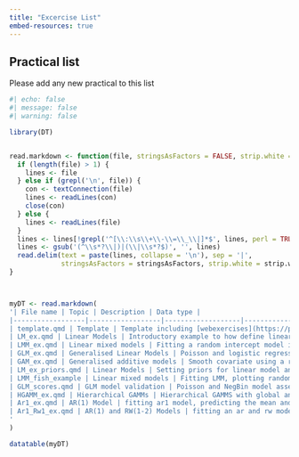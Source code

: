 ```yaml
---
title: "Excercise List"
embed-resources: true
---
```


## Practical list

Please add any new practical to this list

```r
#| echo: false
#| message: false
#| warning: false

library(DT)


read.markdown <- function(file, stringsAsFactors = FALSE, strip.white = TRUE, ...){
  if (length(file) > 1) {
    lines <- file
  } else if (grepl('\n', file)) {
    con <- textConnection(file)
    lines <- readLines(con)
    close(con)
  } else {
    lines <- readLines(file)
  }
  lines <- lines[!grepl('^[\\:\\s\\+\\-\\=\\_\\|]*$', lines, perl = TRUE)]
  lines <- gsub('(^\\s*?\\|)|(\\|\\s*?$)', '', lines)
  read.delim(text = paste(lines, collapse = '\n'), sep = '|', 
             stringsAsFactors = stringsAsFactors, strip.white = strip.white, ...)
}



myDT <- read.markdown(
'| File name | Topic | Description | Data type |
|------------------|------------------|-------------------|------------------|
| template.qmd | Template | Template including [webexercises](https://psyteachr.github.io/webexercises/) html widgets , custom .css and reactive download data buttons (pending) | Test Data |
| LM_ex.qmd | Linear Models | Introductory example to how define linear model components and compute predictions in inlabru | Simulated Data |
| LMM_ex.qmd | Linear mixed models | Fitting a random intercept model in inlabru and how to write a LMM as a LGM | Simulated Data |
| GLM_ex.qmd | Generalised Linear Models | Poisson and logistic regression examples. | Simulated Data |
| GAM_ex.qmd | Generalised additive models | Smooth covariate using a random walk model | Simulated Data |
| LM_ex_priors.qmd | Linear Models | Setting priors for linear model and plotting posterior marginals | Simulated Data |
| LMM_fish_example | Linear mixed models | Fitting LMM, plotting random effects and computing the posterior marginal variance by sampling from the precision posterior. | Real Data - Pygmy Whitefish data subset from the `FSAdata` R package |
| GLM_scores.qmd | GLM model validation | Poisson and NegBin model assessment and comparison via CPO and PIT | Real Data - Satellite crabs data set |
| HGAMM_ex.qmd | Hierarchical GAMMs | Hierarchical GAMMS with global and group-level smoother. | Real Data - bioluminiscence sources in the northeast Atlantic Ocean. |
| Ar1_ex.qmd | AR(1) Model | fitting ar1 model, predicting the mean and forecasting. | Simulated Data |
| Ar1_Rw1_ex.qmd | AR(1) and RW(1-2) Models | fitting an ar and rw models, change prior for Gaussian error and set PC prior for correlation parameter. add group-level correlation and fit a model to non-Gaussian data | Real Data - water height levels in `greatlakes` dataset from `DAAG` library and `Tokyo` rainfall data |
'
)

datatable(myDT)
```
